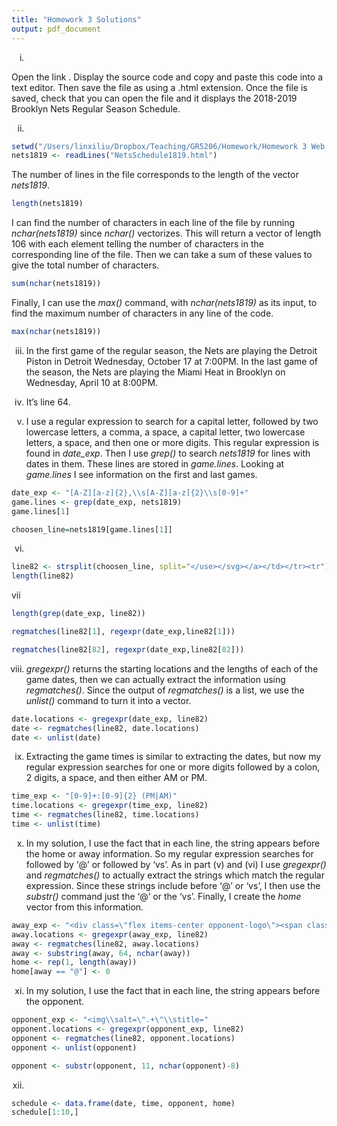 ```yaml
---
title: "Homework 3 Solutions"
output: pdf_document
---
```


i.

Open the link \url{http://www.espn.com/nba/team/schedule/_/name/BKN/seasontype/2}.  Display the source code and copy and paste this code into a text editor.  Then save the file as \texttt{NetsSchedule1819} using a .html extension.  Once the file is saved, check that you can open the file and it displays the 2018-2019 Brooklyn Nets Regular Season Schedule.   

ii. 

```r
setwd("/Users/linxiliu/Dropbox/Teaching/GR5206/Homework/Homework 3 Web scraping")
nets1819 <- readLines("NetsSchedule1819.html")
```
The number of lines in the file corresponds to the length of the vector *nets1819*.
```r
length(nets1819)
```
I can find the number of characters in each line of the file by running *nchar(nets1819)* since *nchar()* vectorizes.  This will return a vector of length 106 with each element telling the number of characters in the corresponding line of the file.  Then we can take a sum of these values to give the total number of characters.
```r
sum(nchar(nets1819))
```
Finally, I can use the *max()* command, with *nchar(nets1819)* as its input, to find the maximum number of characters in any line of the code.
```r
max(nchar(nets1819))
```

iii. In the first game of the regular season, the Nets are playing the Detroit Piston in Detroit Wednesday, October 17 at 7:00PM.  In the last game of the season, the Nets are playing the Miami Heat in Brooklyn on Wednesday, April 10 at 8:00PM.

iv. It's line 64.

v.  I use a regular expression to search for a capital letter, followed by two lowercase letters, a comma, a space, a capital letter, two lowercase letters, a space, and then one or more digits.  This regular expression is found in *date\_exp*.  Then I use *grep()* to search *nets1819* for lines with dates in them.  These lines are stored in *game.lines*.  Looking at *game.lines* I see information on the first and last games.

```r
date_exp <- "[A-Z][a-z]{2},\\s[A-Z][a-z]{2}\\s[0-9]+"
game.lines <- grep(date_exp, nets1819)
game.lines[1]
```

```r
choosen_line=nets1819[game.lines[1]]
```

vi. 
```r
line82 <- strsplit(choosen_line, split="</use></svg></a></td></tr><tr")[[1]]
length(line82)
```

vii
```r
length(grep(date_exp, line82))
```

```r
regmatches(line82[1], regexpr(date_exp,line82[1]))
```

```r
regmatches(line82[82], regexpr(date_exp,line82[82]))
```

viii. *gregexpr()* returns the starting locations and the lengths of each of the game dates, then we can actually extract the information using *regmatches()*.  Since the output of *regmatches()* is a list, we use the *unlist()* command to turn it into a vector.

```r
date.locations <- gregexpr(date_exp, line82)
date <- regmatches(line82, date.locations)
date <- unlist(date)
```

ix.  Extracting the game times is similar to extracting the dates, but now my regular expression searches for one or more digits followed by a colon, 2 digits, a space, and then either AM or PM.
```r
time_exp <- "[0-9]+:[0-9]{2} (PM|AM)"
time.locations <- gregexpr(time_exp, line82)
time <- regmatches(line82, time.locations)
time <- unlist(time)
```

x. In my solution, I use the fact that in each line, the string \texttt{<div class=\"flex items-center opponent-logo\"><span class=\"pr2\">} appears before the home or away information.  So my regular expression searches for \texttt{<div class=\"flex items-center opponent-logo\"><span class=\"pr2\">} followed by '@' or \texttt{<div class=\"flex items-center opponent-logo\"><span class=\"pr2\">} followed by 'vs'.  As in part (v) and (vi) I use *gregexpr()* and *regmatches()* to actually extract the strings which match the regular expression.  Since these strings include \texttt{<<div class=\"flex items-center opponent-logo\"><span class=\"pr2\">} before '@' or 'vs', I then use the *substr()* command just the '@' or the 'vs'.  Finally, I create the *home* vector from this information.

```r
away_exp <- "<div class=\"flex items-center opponent-logo\"><span class=\"pr2\">@|<div class=\"flex items-center opponent-logo\"><span class=\"pr2\">vs"
away.locations <- gregexpr(away_exp, line82)
away <- regmatches(line82, away.locations)
away <- substring(away, 64, nchar(away))
home <- rep(1, length(away))
home[away == "@"] <- 0
```

xi. In my solution, I use the fact that in each line, the string \texttt{<img\\salt=\".+\"\\stitle=} appears before the opponent.

```r
opponent_exp <- "<img\\salt=\".+\"\\stitle="
opponent.locations <- gregexpr(opponent_exp, line82)
opponent <- regmatches(line82, opponent.locations)
opponent <- unlist(opponent)

opponent <- substr(opponent, 11, nchar(opponent)-8)
```

xii.
```r
schedule <- data.frame(date, time, opponent, home)
schedule[1:10,]
```